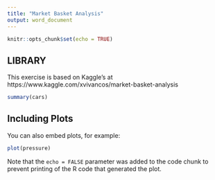 ```yaml
---
title: "Market Basket Analysis"
output: word_document
---
```


```r
knitr::opts_chunk$set(echo = TRUE)
```

## LIBRARY

This exercise is based on Kaggle's at https://www.kaggle.com/xvivancos/market-basket-analysis

```r
summary(cars)
```

## Including Plots

You can also embed plots, for example:

```r
plot(pressure)
```

Note that the `echo = FALSE` parameter was added to the code chunk to prevent printing of the R code that generated the plot.
